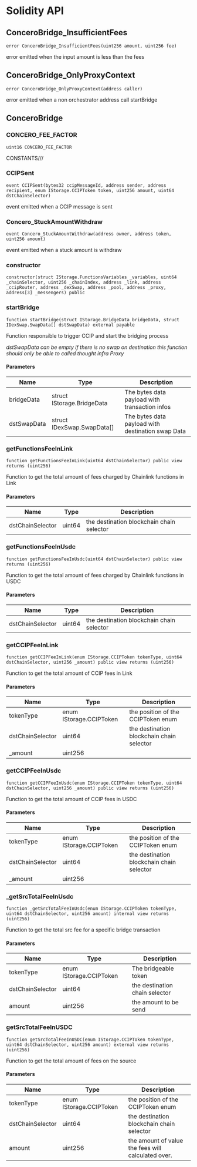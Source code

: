 # Solidity API

## ConceroBridge_InsufficientFees

```solidity
error ConceroBridge_InsufficientFees(uint256 amount, uint256 fee)
```

error emitted when the input amount is less than the fees

## ConceroBridge_OnlyProxyContext

```solidity
error ConceroBridge_OnlyProxyContext(address caller)
```

error emitted when a non orchestrator address call startBridge

## ConceroBridge

### CONCERO_FEE_FACTOR

```solidity
uint16 CONCERO_FEE_FACTOR
```

CONSTANTS///

### CCIPSent

```solidity
event CCIPSent(bytes32 ccipMessageId, address sender, address recipient, enum IStorage.CCIPToken token, uint256 amount, uint64 dstChainSelector)
```

event emitted when a CCIP message is sent

### Concero_StuckAmountWithdraw

```solidity
event Concero_StuckAmountWithdraw(address owner, address token, uint256 amount)
```

event emitted when a stuck amount is withdraw

### constructor

```solidity
constructor(struct IStorage.FunctionsVariables _variables, uint64 _chainSelector, uint256 _chainIndex, address _link, address _ccipRouter, address _dexSwap, address _pool, address _proxy, address[3] _messengers) public
```

### startBridge

```solidity
function startBridge(struct IStorage.BridgeData bridgeData, struct IDexSwap.SwapData[] dstSwapData) external payable
```

Function responsible to trigger CCIP and start the bridging process

_dstSwapData can be empty if there is no swap on destination
this function should only be able to called thought infra Proxy_

#### Parameters

| Name | Type | Description |
| ---- | ---- | ----------- |
| bridgeData | struct IStorage.BridgeData | The bytes data payload with transaction infos |
| dstSwapData | struct IDexSwap.SwapData[] | The bytes data payload with destination swap Data |

### getFunctionsFeeInLink

```solidity
function getFunctionsFeeInLink(uint64 dstChainSelector) public view returns (uint256)
```

Function to get the total amount of fees charged by Chainlink functions in Link

#### Parameters

| Name | Type | Description |
| ---- | ---- | ----------- |
| dstChainSelector | uint64 | the destination blockchain chain selector |

### getFunctionsFeeInUsdc

```solidity
function getFunctionsFeeInUsdc(uint64 dstChainSelector) public view returns (uint256)
```

Function to get the total amount of fees charged by Chainlink functions in USDC

#### Parameters

| Name | Type | Description |
| ---- | ---- | ----------- |
| dstChainSelector | uint64 | the destination blockchain chain selector |

### getCCIPFeeInLink

```solidity
function getCCIPFeeInLink(enum IStorage.CCIPToken tokenType, uint64 dstChainSelector, uint256 _amount) public view returns (uint256)
```

Function to get the total amount of CCIP fees in Link

#### Parameters

| Name | Type | Description |
| ---- | ---- | ----------- |
| tokenType | enum IStorage.CCIPToken | the position of the CCIPToken enum |
| dstChainSelector | uint64 | the destination blockchain chain selector |
| _amount | uint256 |  |

### getCCIPFeeInUsdc

```solidity
function getCCIPFeeInUsdc(enum IStorage.CCIPToken tokenType, uint64 dstChainSelector, uint256 _amount) public view returns (uint256)
```

Function to get the total amount of CCIP fees in USDC

#### Parameters

| Name | Type | Description |
| ---- | ---- | ----------- |
| tokenType | enum IStorage.CCIPToken | the position of the CCIPToken enum |
| dstChainSelector | uint64 | the destination blockchain chain selector |
| _amount | uint256 |  |

### _getSrcTotalFeeInUsdc

```solidity
function _getSrcTotalFeeInUsdc(enum IStorage.CCIPToken tokenType, uint64 dstChainSelector, uint256 amount) internal view returns (uint256)
```

Function to get the total src fee for a specific bridge transaction

#### Parameters

| Name | Type | Description |
| ---- | ---- | ----------- |
| tokenType | enum IStorage.CCIPToken | The bridgeable token |
| dstChainSelector | uint64 | the destination chain selector |
| amount | uint256 | the amount to be send |

### getSrcTotalFeeInUSDC

```solidity
function getSrcTotalFeeInUSDC(enum IStorage.CCIPToken tokenType, uint64 dstChainSelector, uint256 amount) external view returns (uint256)
```

Function to get the total amount of fees on the source

#### Parameters

| Name | Type | Description |
| ---- | ---- | ----------- |
| tokenType | enum IStorage.CCIPToken | the position of the CCIPToken enum |
| dstChainSelector | uint64 | the destination blockchain chain selector |
| amount | uint256 | the amount of value the fees will calculated over. |

